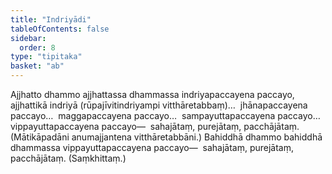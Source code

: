 ```yaml
---
title: "Indriyādi"
tableOfContents: false
sidebar:
  order: 8
type: "tipitaka"
basket: "ab"
---
```



<DynamicBreadcrumb />

<Division number="45">

<Paragraph number="2847">
Ajjhatto dhammo ajjhattassa dhammassa indriyapaccayena paccayo, ajjhattikā indriyā (rūpajīvitindriyampi vitthāretabbaṃ)…  jhānapaccayena paccayo…  maggapaccayena paccayo…  sampayuttapaccayena paccayo…  vippayuttapaccayena paccayo—  sahajātaṃ, purejātaṃ, pacchājātaṃ. (Mātikāpadāni anumajjantena vitthāretabbāni.)
</Paragraph>

<Paragraph number="2848">
Bahiddhā dhammo bahiddhā dhammassa vippayuttapaccayena paccayo—  sahajātaṃ, purejātaṃ, pacchājātaṃ. (Saṃkhittaṃ.)
</Paragraph>
</Division>